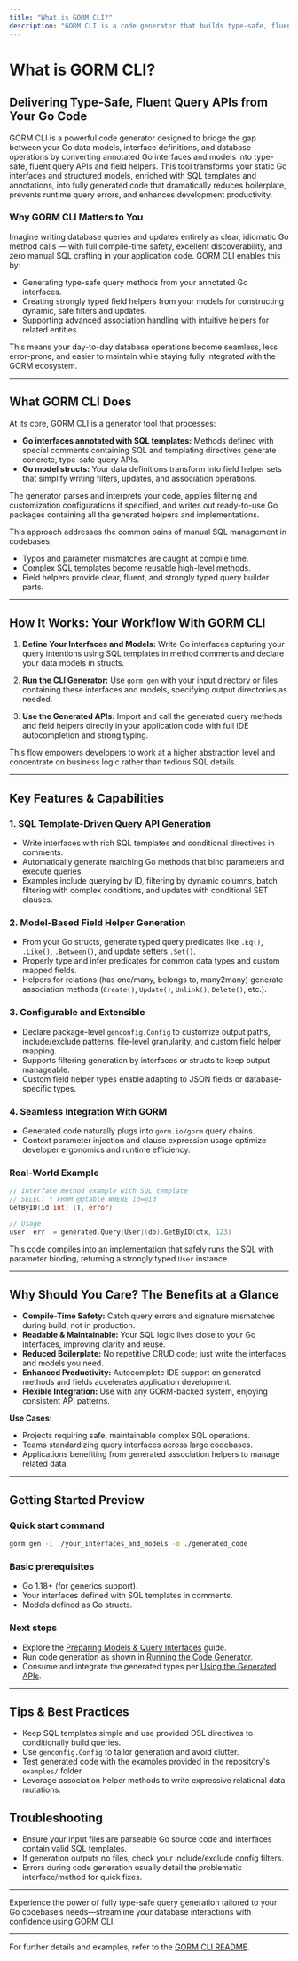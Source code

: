 ```yaml
---
title: "What is GORM CLI?"
description: "GORM CLI is a code generator that builds type‑safe, fluent query APIs and field helpers directly from your Go interfaces and models. By bridging SQL templates and models, it gives you compile-time safety and discoverability for all CRUD operations, reducing boilerplate and runtime errors."
---
```


# What is GORM CLI?

## Delivering Type-Safe, Fluent Query APIs from Your Go Code

GORM CLI is a powerful code generator designed to bridge the gap between your Go data models, interface definitions, and database operations by converting annotated Go interfaces and models into type-safe, fluent query APIs and field helpers. This tool transforms your static Go interfaces and structured models, enriched with SQL templates and annotations, into fully generated code that dramatically reduces boilerplate, prevents runtime query errors, and enhances development productivity.

### Why GORM CLI Matters to You

Imagine writing database queries and updates entirely as clear, idiomatic Go method calls — with full compile-time safety, excellent discoverability, and zero manual SQL crafting in your application code. GORM CLI enables this by:

- Generating type-safe query methods from your annotated Go interfaces.
- Creating strongly typed field helpers from your models for constructing dynamic, safe filters and updates.
- Supporting advanced association handling with intuitive helpers for related entities.

This means your day-to-day database operations become seamless, less error-prone, and easier to maintain while staying fully integrated with the GORM ecosystem.

---

## What GORM CLI Does

At its core, GORM CLI is a generator tool that processes:

- **Go interfaces annotated with SQL templates:** Methods defined with special comments containing SQL and templating directives generate concrete, type-safe query APIs.
- **Go model structs:** Your data definitions transform into field helper sets that simplify writing filters, updates, and association operations.

The generator parses and interprets your code, applies filtering and customization configurations if specified, and writes out ready-to-use Go packages containing all the generated helpers and implementations.

This approach addresses the common pains of manual SQL management in codebases:

- Typos and parameter mismatches are caught at compile time.
- Complex SQL templates become reusable high-level methods.
- Field helpers provide clear, fluent, and strongly typed query builder parts.

---

## How It Works: Your Workflow With GORM CLI

1. **Define Your Interfaces and Models:**
   Write Go interfaces capturing your query intentions using SQL templates in method comments and declare your data models in structs.

2. **Run the CLI Generator:**
   Use `gorm gen` with your input directory or files containing these interfaces and models, specifying output directories as needed.

3. **Use the Generated APIs:**
   Import and call the generated query methods and field helpers directly in your application code with full IDE autocompletion and strong typing.

This flow empowers developers to work at a higher abstraction level and concentrate on business logic rather than tedious SQL details.

---

## Key Features & Capabilities

### 1. SQL Template-Driven Query API Generation
- Write interfaces with rich SQL templates and conditional directives in comments.
- Automatically generate matching Go methods that bind parameters and execute queries.
- Examples include querying by ID, filtering by dynamic columns, batch filtering with complex conditions, and updates with conditional SET clauses.

### 2. Model-Based Field Helper Generation
- From your Go structs, generate typed query predicates like `.Eq()`, `.Like()`, `.Between()`, and update setters `.Set()`.
- Properly type and infer predicates for common data types and custom mapped fields.
- Helpers for relations (has one/many, belongs to, many2many) generate association methods (`Create()`, `Update()`, `Unlink()`, `Delete()`, etc.).

### 3. Configurable and Extensible
- Declare package-level `genconfig.Config` to customize output paths, include/exclude patterns, file-level granularity, and custom field helper mapping.
- Supports filtering generation by interfaces or structs to keep output manageable.
- Custom field helper types enable adapting to JSON fields or database-specific types.

### 4. Seamless Integration With GORM
- Generated code naturally plugs into `gorm.io/gorm` query chains.
- Context parameter injection and clause expression usage optimize developer ergonomics and runtime efficiency.

### Real-World Example
```go
// Interface method example with SQL template
// SELECT * FROM @@table WHERE id=@id
GetByID(id int) (T, error)

// Usage
user, err := generated.Query[User](db).GetByID(ctx, 123)
```

This code compiles into an implementation that safely runs the SQL with parameter binding, returning a strongly typed `User` instance.

---

## Why Should You Care? The Benefits at a Glance

- **Compile-Time Safety:** Catch query errors and signature mismatches during build, not in production.
- **Readable & Maintainable:** Your SQL logic lives close to your Go interfaces, improving clarity and reuse.
- **Reduced Boilerplate:** No repetitive CRUD code; just write the interfaces and models you need.
- **Enhanced Productivity:** Autocomplete IDE support on generated methods and fields accelerates application development.
- **Flexible Integration:** Use with any GORM-backed system, enjoying consistent API patterns.

**Use Cases:**
- Projects requiring safe, maintainable complex SQL operations.
- Teams standardizing query interfaces across large codebases.
- Applications benefiting from generated association helpers to manage related data.

---

## Getting Started Preview

### Quick start command
```bash
gorm gen -i ./your_interfaces_and_models -o ./generated_code
```

### Basic prerequisites
- Go 1.18+ (for generics support).
- Your interfaces defined with SQL templates in comments.
- Models defined as Go structs.

### Next steps
- Explore the [Preparing Models & Query Interfaces](/getting-started/first-codegen-workflow/prepare-models-interfaces) guide.
- Run code generation as shown in [Running the Code Generator](/getting-started/first-codegen-workflow/generate-code).
- Consume and integrate the generated types per [Using the Generated APIs](/getting-started/first-codegen-workflow/using-generated-code).

---

## Tips & Best Practices

- Keep SQL templates simple and use provided DSL directives to conditionally build queries.
- Use `genconfig.Config` to tailor generation and avoid clutter.
- Test generated code with the examples provided in the repository's `examples/` folder.
- Leverage association helper methods to write expressive relational data mutations.

## Troubleshooting

- Ensure your input files are parseable Go source code and interfaces contain valid SQL templates.
- If generation outputs no files, check your include/exclude config filters.
- Errors during code generation usually detail the problematic interface/method for quick fixes.

---

Experience the power of fully type-safe query generation tailored to your Go codebase’s needs—streamline your database interactions with confidence using GORM CLI.

---

For further details and examples, refer to the [GORM CLI README](https://github.com/go-gorm/cli/blob/main/README.md).